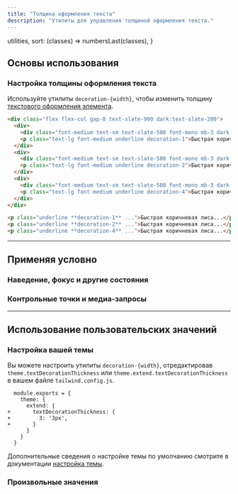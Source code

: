 ```yaml
---
title: "Толщина оформления текста"
description: "Утилиты для управления толщиной оформления текста."
---
```



  utilities,
  sort: (classes) => numbersLast(classes),
}

## Основы использования

### Настройка толщины оформления текста

Используйте утилиты `decoration-{width}`, чтобы изменить толщину [текстового оформления элемента](/docs/text-decoration).

```html {{ example: true }}
<div class="flex flex-col gap-8 text-slate-900 dark:text-slate-200">
  <div>
    <div class="font-medium text-sm text-slate-500 font-mono mb-3 dark:text-slate-400">decoration-1</div>
    <p class="text-lg font-medium underline decoration-1">Быстрая коричневая лиса прыгает через ленивую собаку.</p>
  </div>
  <div>
    <div class="font-medium text-sm text-slate-500 font-mono mb-3 dark:text-slate-400">decoration-2</div>
    <p class="text-lg font-medium underline decoration-2">Быстрая коричневая лиса прыгает через ленивую собаку.</p>
  </div>
  <div>
    <div class="font-medium text-sm text-slate-500 font-mono mb-3 dark:text-slate-400">decoration-4</div>
    <p class="text-lg font-medium underline decoration-4">Быстрая коричневая лиса прыгает через ленивую собаку.</p>
  </div>
</div>
```

```html
<p class="underline **decoration-1** ...">Быстрая коричневая лиса...</p>
<p class="underline **decoration-2** ...">Быстрая коричневая лиса...</p>
<p class="underline **decoration-4** ...">Быстрая коричневая лиса...</p>
```

---

## <Heading ignore>Применяя условно</Heading>

### <Heading ignore>Наведение, фокус и другие состояния</Heading>

<HoverFocusAndOtherStates defaultClass="underline" featuredClass="decoration-4" element="p" />

### <Heading ignore>Контрольные точки и медиа-запросы</Heading>

<BreakpointsAndMediaQueries defaultClass="underline" featuredClass="decoration-4" element="p" />

---

## Использование пользовательских значений

### Настройка вашей темы

Вы можете настроить утилиты `decoration-{width}`, отредактировав `theme.textDecorationThickness` или `theme.extend.textDecorationThickness` в вашем файле `tailwind.config.js`.

```diff-js {{ filename: 'tailwind.config.js' }}
  module.exports = {
    theme: {
      extend: {
+       textDecorationThickness: {
+         3: '3px',
+       }
      }
    }
  }
```

Дополнительные сведения о настройке темы по умолчанию смотрите в документации [настройка темы](/docs/theme#customizing-the-default-theme).

### Произвольные значения

<ArbitraryValues property="text-decoration-thickness" featuredClass="decoration-[3px]" element="p" />

